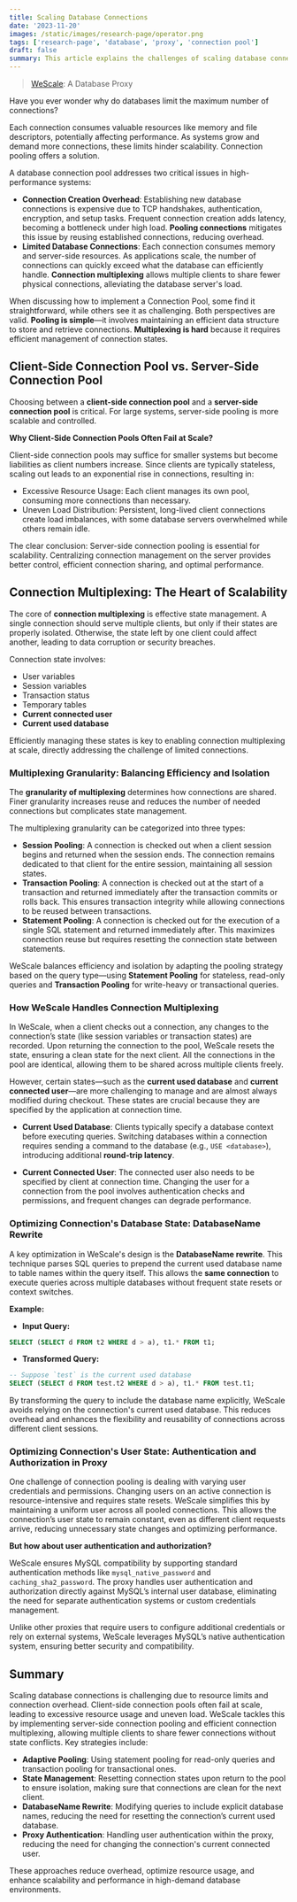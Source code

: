 ```yaml
---
title: Scaling Database Connections
date: '2023-11-20'
images: /static/images/research-page/operator.png
tags: ['research-page', 'database', 'proxy', 'connection pool']
draft: false
summary: This article explains the challenges of scaling database connections and how connection pooling and multiplexing can address them.
---
```


> [WeScale](https://github.com/wesql/wescale): A Database Proxy

Have you ever wonder why do databases limit the maximum number of connections?

Each connection consumes valuable resources like memory and file descriptors, potentially affecting performance. As systems grow and demand more connections, these limits hinder scalability. Connection pooling offers a solution.

A database connection pool addresses two critical issues in high-performance systems:
* **Connection Creation Overhead**: Establishing new database connections is expensive due to TCP handshakes, authentication, encryption, and setup tasks. Frequent connection creation adds latency, becoming a bottleneck under high load. **Pooling connections** mitigates this issue by reusing established connections, reducing overhead.
* **Limited Database Connections**: Each connection consumes memory and server-side resources. As applications scale, the number of connections can quickly exceed what the database can efficiently handle. **Connection multiplexing** allows multiple clients to share fewer physical connections, alleviating the database server's load.

When discussing how to implement a Connection Pool, some find it straightforward, while others see it as challenging. Both perspectives are valid. **Pooling is simple**—it involves maintaining an efficient data structure to store and retrieve connections. **Multiplexing is hard** because it requires efficient management of connection states.

## Client-Side Connection Pool vs. Server-Side Connection Pool

Choosing between a **client-side connection pool** and a **server-side connection pool** is critical. For large systems, server-side pooling is more scalable and controlled.

**Why Client-Side Connection Pools Often Fail at Scale?**

Client-side connection pools may suffice for smaller systems but become liabilities as client numbers increase. Since clients are typically stateless, scaling out leads to an exponential rise in connections, resulting in:

- Excessive Resource Usage: Each client manages its own pool, consuming more connections than necessary.
- Uneven Load Distribution: Persistent, long-lived client connections create load imbalances, with some database servers overwhelmed while others remain idle.

The clear conclusion: Server-side connection pooling is essential for scalability. Centralizing connection management on the server provides better control, efficient connection sharing, and optimal performance.

## Connection Multiplexing: The Heart of Scalability

The core of **connection multiplexing** is effective state management. A single connection should serve multiple clients, but only if their states are properly isolated. Otherwise, the state left by one client could affect another, leading to data corruption or security breaches.

Connection state involves:

- User variables
- Session variables
- Transaction status
- Temporary tables
- **Current connected user**
- **Current used database**

Efficiently managing these states is key to enabling connection multiplexing at scale, directly addressing the challenge of limited connections.

### Multiplexing Granularity: Balancing Efficiency and Isolation

The **granularity of multiplexing** determines how connections are shared. Finer granularity increases reuse and reduces the number of needed connections but complicates state management.

The multiplexing granularity can be categorized into three types:
- **Session Pooling**: A connection is checked out when a client session begins and returned when the session ends. The connection remains dedicated to that client for the entire session, maintaining all session states.
- **Transaction Pooling**: A connection is checked out at the start of a transaction and returned immediately after the transaction commits or rolls back. This ensures transaction integrity while allowing connections to be reused between transactions.
- **Statement Pooling**: A connection is checked out for the execution of a single SQL statement and returned immediately after. This maximizes connection reuse but requires resetting the connection state between statements.

WeScale balances efficiency and isolation by adapting the pooling strategy based on the query type—using **Statement Pooling** for stateless, read-only queries and **Transaction Pooling** for write-heavy or transactional queries.

### How WeScale Handles Connection Multiplexing

In WeScale, when a client checks out a connection, any changes to the connection’s state (like session variables or transaction states) are recorded. Upon returning the connection to the pool, WeScale resets the state, ensuring a clean state for the next client. All the connections in the pool are identical, allowing them to be shared across multiple clients freely.

However, certain states—such as the **current used database** and **current connected user**—are more challenging to manage and are almost always modified during checkout. These states are crucial because they are specified by the application at connection time.

- **Current Used Database**: Clients typically specify a database context before executing queries. Switching databases within a connection requires sending a command to the database (e.g., `USE <database>`), introducing additional **round-trip latency**.

- **Current Connected User**: The connected user also needs to be specified by client at connection time. Changing the user for a connection from the pool involves authentication checks and permissions, and frequent changes can degrade performance.

### Optimizing Connection's Database State: DatabaseName Rewrite

A key optimization in WeScale's design is the **DatabaseName rewrite**. This technique parses SQL queries to prepend the current used database name to table names within the query itself. This allows the **same connection** to execute queries across multiple databases without frequent state resets or context switches.

**Example:**

- **Input Query:**

```sql
SELECT (SELECT d FROM t2 WHERE d > a), t1.* FROM t1;
  ```

- **Transformed Query:**

```sql
-- Suppose `test` is the current used database
SELECT (SELECT d FROM test.t2 WHERE d > a), t1.* FROM test.t1;
  ```

By transforming the query to include the database name explicitly, WeScale avoids relying on the connection's current used database. This reduces overhead and enhances the flexibility and reusability of connections across different client sessions.

### Optimizing Connection's User State: Authentication and Authorization in Proxy

One challenge of connection pooling is dealing with varying user credentials and permissions. Changing users on an active connection is resource-intensive and requires state resets. WeScale simplifies this by maintaining a uniform user across all pooled connections. This allows the connection’s user state to remain constant, even as different client requests arrive, reducing unnecessary state changes and optimizing performance.

**But how about user authentication and authorization?**

WeScale ensures MySQL compatibility by supporting standard authentication methods like `mysql_native_password` and `caching_sha2_password`. The proxy handles user authentication and authorization directly against MySQL’s internal user database, eliminating the need for separate authentication systems or custom credentials management.

Unlike other proxies that require users to configure additional credentials or rely on external systems, WeScale leverages MySQL’s native authentication system, ensuring better security and compatibility.

## Summary

Scaling database connections is challenging due to resource limits and connection overhead. Client-side connection pools often fail at scale, leading to excessive resource usage and uneven load. WeScale tackles this by implementing server-side connection pooling and efficient connection multiplexing, allowing multiple clients to share fewer connections without state conflicts. Key strategies include:

- **Adaptive Pooling**: Using statement pooling for read-only queries and transaction pooling for transactional ones.
- **State Management**: Resetting connection states upon return to the pool to ensure isolation, making sure that connections are clean for the next client.
- **DatabaseName Rewrite**: Modifying queries to include explicit database names, reducing the need for resetting the connection’s current used database.
- **Proxy Authentication**: Handling user authentication within the proxy, reducing the need for changing the connection's current connected user.

These approaches reduce overhead, optimize resource usage, and enhance scalability and performance in high-demand database environments.

